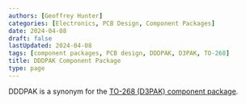 ```yaml
---
authors: [Geoffrey Hunter]
categories: [Electronics, PCB Design, Component Packages]
date: 2024-04-08
draft: false
lastUpdated: 2024-04-08
tags: [component packages, PCB design, DDDPAK, D3PAK, TO-268]
title: DDDPAK Component Package
type: page
---
```



DDDPAK is a synonym for the [TO-268 (D3PAK) component package](/pcb-design/component-packages/to-268-component-package/).
